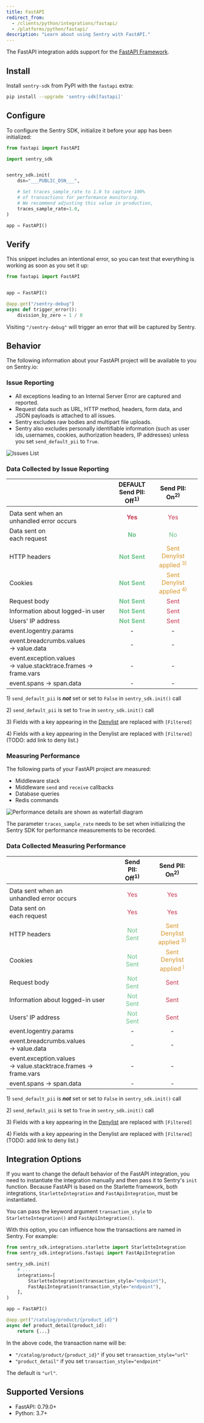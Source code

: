 ```yaml
---
title: FastAPI
redirect_from:
  - /clients/python/integrations/fastapi/
  - /platforms/python/fastapi/
description: "Learn about using Sentry with FastAPI."
---
```


The FastAPI integration adds support for the [FastAPI Framework](https://fastapi.tiangolo.com/).

## Install

Install `sentry-sdk` from PyPI with the `fastapi` extra:

```bash
pip install --upgrade 'sentry-sdk[fastapi]'
```

## Configure

To configure the Sentry SDK, initialize it before your app has been initialized:

```python
from fastapi import FastAPI

import sentry_sdk


sentry_sdk.init(
    dsn="___PUBLIC_DSN___",

    # Set traces_sample_rate to 1.0 to capture 100%
    # of transactions for performance monitoring.
    # We recommend adjusting this value in production,
    traces_sample_rate=1.0,
)

app = FastAPI()
```

## Verify

This snippet includes an intentional error, so you can test that everything is working as soon as you set it up:

```python
from fastapi import FastAPI


app = FastAPI()

@app.get("/sentry-debug")
async def trigger_error():
    division_by_zero = 1 / 0

```

Visiting `"/sentry-debug"` will trigger an error that will be captured by Sentry.

## Behavior

The following information about your FastAPI project will be available to you on Sentry.io:

### Issue Reporting

- All exceptions leading to an Internal Server Error are captured and reported.
- Request data such as URL, HTTP method, headers, form data, and JSON payloads is attached to all issues.
- Sentry excludes raw bodies and multipart file uploads.
- Sentry also excludes personally identifiable information (such as user ids, usernames, cookies, authorization headers, IP addresses) unless you set `send_default_pii` to `True`.

![Issues List](issues-list.png)

### Data Collected by Issue Reporting

|                                                                       | **DEFAULT <br/> Send PII:<br/>Off<sup>1)</sup>**  |                         Send PII:<br/>On<sup>2)</sup>                          |
| --------------------------------------------------------------------- | :-----------------------------------------------: | :----------------------------------------------------------------------------: |
|                                                                       |                                                   |                                                                                |
| Data sent when an <br/> unhandled error occurs                        |   <span style="color: #C83852;">**Yes**</span>    |                    <span style="color: #C83852;">Yes</span>                    |
| Data sent on <br/> each request                                       |    <span style="color: #69C289;">**No**</span>    |                    <span style="color: #69C289;">No</span>                     |
| HTTP headers                                                          | <span style="color: #69C289;">**Not Sent**</span> | <span style="color: #D79528;">Sent <br/> Denylist applied <sup>3)</sup></span> |
| Cookies                                                               | <span style="color: #69C289;">**Not Sent**</span> | <span style="color: #D79528;">Sent <br/> Denylist applied <sup>4)</sup></span> |
| Request body                                                          | <span style="color: #69C289;">**Not Sent**</span> |                   <span style="color: #C83852;">Sent</span>                    |
| Information about logged-in user                                      | <span style="color: #69C289;">**Not Sent**</span> |                   <span style="color: #C83852;">Sent</span>                    |
| Users' IP address                                                     | <span style="color: #69C289;">**Not Sent**</span> |                   <span style="color: #C83852;">Sent</span>                    |
| event.logentry.params                                                 |                         -                         |                                       -                                        |
| event.breadcrumbs.values <br/> -> value.data                          |                         -                         |                                       -                                        |
| event.exception.values <br/> -> value.stacktrace.frames -> frame.vars |                         -                         |                                       -                                        |
| event.spans -> span.data                                              |                         -                         |                                       -                                        |

1\) `send_default_pii` is _**not**_ set or set to `False` in `sentry_sdk.init()` call

2\) `send_default_pii` is set to `True` in `sentry_sdk.init()` call

3\) Fields with a key appearing in the [Denylist](https://github.com/getsentry/sentry-python/blob/master/sentry_sdk/integrations/_wsgi_common.py#L19-L26) are replaced with `[Filtered]`

4\) Fields with a key appearing in the Denylist are replaced with `[Filtered]` (TODO: add link to deny list.)

### Measuring Performance

The following parts of your FastAPI project are measured:

- Middleware stack
- Middleware `send` and `receive` callbacks
- Database queries
- Redis commands

![Performance details are shown as waterfall diagram](performance-details.png)

<Note>

The parameter `traces_sample_rate` needs to be set when initializing the Sentry SDK for performance measurements to be recorded.

</Note>

### Data Collected Measuring Performance

|                                                                       |        Send PII:<br/>Off<sup>1)</sup>         |                         Send PII:<br/>On<sup>2)</sup>                          |
| --------------------------------------------------------------------- | :-------------------------------------------: | :----------------------------------------------------------------------------: |
|                                                                       |                                               |                                                                                |
| Data sent when an <br/> unhandled error occurs                        |   <span style="color: #C83852;">Yes</span>    |                    <span style="color: #C83852;">Yes</span>                    |
| Data sent on <br/> each request                                       |   <span style="color: #C83852;">Yes</span>    |                    <span style="color: #C83852;">Yes</span>                    |
| HTTP headers                                                          | <span style="color: #69C289;">Not Sent</span> | <span style="color: #D79528;">Sent <br/> Denylist applied <sup>3)</sup></span> |
| Cookies                                                               | <span style="color: #69C289;">Not Sent</span> | <span style="color: #D79528;">Sent <br/> Denylist applied <sup>)</sup></span>  |
| Request body                                                          | <span style="color: #69C289;">Not Sent</span> |                   <span style="color: #C83852;">Sent</span>                    |
| Information about logged-in user                                      | <span style="color: #69C289;">Not Sent</span> |                   <span style="color: #C83852;">Sent</span>                    |
| Users' IP address                                                     | <span style="color: #69C289;">Not Sent</span> |                   <span style="color: #C83852;">Sent</span>                    |
| event.logentry.params                                                 |                       -                       |                                       -                                        |
| event.breadcrumbs.values <br/> -> value.data                          |                       -                       |                                       -                                        |
| event.exception.values <br/> -> value.stacktrace.frames -> frame.vars |                       -                       |                                       -                                        |
| event.spans -> span.data                                              |                       -                       |                                       -                                        |

1\) `send_default_pii` is _**not**_ set or set to `False` in `sentry_sdk.init()` call

2\) `send_default_pii` is set to `True` in `sentry_sdk.init()` call

3\) Fields with a key appearing in the [Denylist](https://github.com/getsentry/sentry-python/blob/master/sentry_sdk/integrations/_wsgi_common.py#L19-L26) are replaced with `[Filtered]`

4\) Fields with a key appearing in the Denylist are replaced with `[Filtered]` (TODO: add link to deny list.)

## Integration Options

If you want to change the default behavior of the FastAPI integration, you need to instantiate the integration manually and then pass it to Sentry's `init` function. Because FastAPI is based on the Starlette framework, both integrations, `StarletteIntegration` and `FastApiIntegration`, must be instantiated.

<ConfigKey name="transaction_style">

You can pass the keyword argument `transaction_style` to `StarletteIntegration()` and `FastApiIntegration()`.

With this option, you can influence how the transactions are named in Sentry. For example:

```python
from sentry_sdk.integrations.starlette import StarletteIntegration
from sentry_sdk.integrations.fastapi import FastApiIntegration

sentry_sdk.init(
    # ...
    integrations=[
        StarletteIntegration(transaction_style="endpoint"),
        FastApiIntegration(transaction_style="endpoint"),
    ],
)

app = FastAPI()

@app.get("/catalog/product/{product_id}")
async def product_detail(product_id):
    return {...}
```

In the above code, the transaction name will be:

- `"/catalog/product/{product_id}"` if you set `transaction_style="url"`
- `"product_detail"` if you set `transaction_style="endpoint"`

The default is `"url"`.

</ConfigKey>

## Supported Versions

- FastAPI: 0.79.0+
- Python: 3.7+
